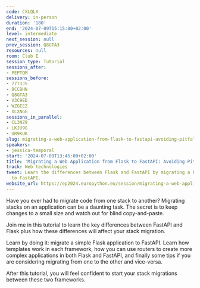 ```yaml
---
code: CXLQLX
delivery: in-person
duration: '180'
end: '2024-07-09T15:15:00+02:00'
level: intermediate
next_session: null
prev_session: Q8GTA3
resources: null
room: Club E
session_type: Tutorial
sessions_after:
- PEPTQM
sessions_before:
- 77T3JS
- BCCBHN
- Q8GTA3
- V3C9ED
- WZGEEZ
- XLXNGG
sessions_in_parallel:
- CL3NZ9
- LKJU9G
- UR9KUK
slug: migrating-a-web-application-from-flask-to-fastapi-avoiding-pitfalls
speakers:
- jessica-temporal
start: '2024-07-09T13:45:00+02:00'
title: 'Migrating a Web Application from Flask to FastAPI: Avoiding Pitfalls'
track: Web technologies
tweet: Learn the differences between Flask and FastAPI by migrating a Flask web app
  to FastAPI.
website_url: https://ep2024.europython.eu/session/migrating-a-web-application-from-flask-to-fastapi-avoiding-pitfalls
---
```


Have you ever had to migrate code from one stack to another? Migrating stacks on an application can be a daunting task. The secret is to keep changes to a small size and watch out for blind copy-and-paste.

Join me in this tutorial to learn the key differences between FastAPI and Flask plus how these differences will affect your stack migration.

Learn by doing it: migrate a simple Flask application to FastAPI. Learn how templates work in each framework, how you can use routers to create more complex applications in both Flask and FastAPI, and finally some tips if you are considering migrating from one to the other and vice-versa.

After this tutorial, you will feel confident to start your stack migrations between these two frameworks.
